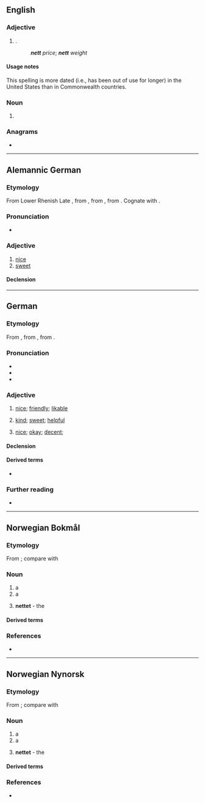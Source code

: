{{also|Nett}}
==English==

===Adjective===
{{en-adj|-}}

# {{lb|en|dated}} {{alternative spelling of|en|net|nodot=1}} {{gloss|remaining after [[expense]]s or [[deductions]]}}.
#: '''''nett''' price''; '''''nett''' weight''

====Usage notes====
This spelling is more dated (i.e., has been out of use for longer) in the United States than in Commonwealth countries.

===Noun===
{{en-noun}}

# {{obsolete form of|en|net}}

===Anagrams===
* {{anagrams|en|a=entt|tent|tent.}}

----

==Alemannic German==

===Etymology===
From Lower Rhenish Late {{inh|gsw|gmh|nett}}, from {{der|gsw|dum|net||neat, decent, pretty}}, from {{der|gsw|fro|net||neat, decent}}, from {{der|gsw|la|nitidus}}. Cognate with {{cog|de|nett}}.

===Pronunciation===
* {{IPA|gsw|/net/}}

===Adjective===
{{head|gsw|adjective|comparative|netter|superlative|nettischt}}

# [[nice]]
# [[sweet]]

====Declension====
{{gsw-decl-adj|nett}}

----

==German==

===Etymology===
From {{der|de|dum|net||neat, decent, pretty}}, from {{der|de|fro|net||neat, decent}}, from {{der|de|la|nitidus}}.

===Pronunciation===
* {{IPA|de|/nɛt/}}
* {{audio|de|De-nett.ogg|Audio (Germany)}}
* {{audio|de|De-at-nett.ogg|Audio (Austria)}}

===Adjective===
{{de-adj|netter|nettesten}}

# {{lb|de|of people}} [[nice]]; [[friendly]]; [[likable]]
# {{lb|de|of people; deeds}} [[kind]]; [[sweet]]; [[helpful]]
# {{lb|de|of things; situations}} [[nice]]; [[okay]]; [[decent]]; {{non-gloss definition|often expressing a more reluctant praise}}

====Declension====
{{de-decl-adj|nett|netter|nettest}}

====Derived terms====
* {{l|de|Nettigkeit}}

===Further reading===
* {{R:Duden}}

----

==Norwegian Bokmål==

===Etymology===
From {{der|nb|non|net}}; compare with {{cog|de|Netz}}

===Noun===
{{nb-noun-n1}}

# a {{l|en|net}}
# a {{l|en|network}}
# {{q|in definite singular form}} '''nettet''' - the {{l|en|Internet}}

====Derived terms====
{{Template:User:Donnanz/der3-u|lang=nb
|edderkoppnett
|glødenett
|internett
|jernbanenett
|nettadresse
|nettavis
|nettball
|netthinne
|nettkamera
|nettleser
|{{l|nb|nettopp}} {{q|of adverb}}
|nettprat
|nettsted
|nettverk
|rutenett
|stålnett
|veinett
}}

===References===
* {{R:The Bokmål Dictionary}}

----

==Norwegian Nynorsk==

===Etymology===
From {{der|nn|non|net}}; compare with {{cog|de|Netz}}

===Noun===
{{nn-noun-n1}}

# a {{l|en|net}}
# a {{l|en|network}}
# {{q|in definite singular form}} '''nettet''' - the {{l|en|Internet}}

====Derived terms====
{{Template:User:Donnanz/der3-u|lang=nn
|edderkoppnett
|internett
|[[jarnbanenett]], [[jernbanenett]]
|nettadresse
|nettavis
|nettball
|netthinne
|nettkamera
|nettlesar
|{{l|nn|nettopp}} {{q|of adverb}}
|nettprat
|nettstad
|nettverk
|rutenett
|stålnett
}}

===References===
* {{R:The Nynorsk Dictionary}}